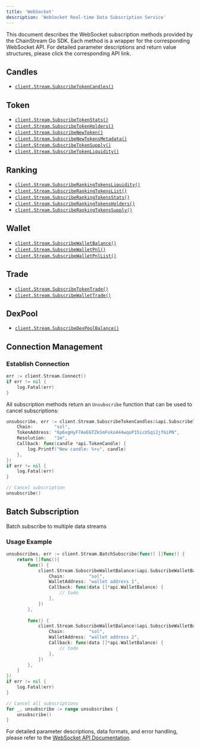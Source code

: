 ```yaml
---
title: 'WebSocket'
description: 'WebSocket Real-time Data Subscription Service'
---
```


This document describes the WebSocket subscription methods provided by the ChainStream Go SDK. Each method is a wrapper for the corresponding WebSocket API. For detailed parameter descriptions and return value structures, please click the corresponding API link.

## Candles
- <code>[client.Stream.SubscribeTokenCandles()](/en/api-reference/endpoint/websocket/api#candles-data)</code>

## Token
- <code>[client.Stream.SubscribeTokenStats()](/en/api-reference/endpoint/websocket/api#token-stats)</code>
- <code>[client.Stream.SubscribeTokenHolders()](/en/api-reference/endpoint/websocket/api#token-holders-statistics)</code>
- <code>[client.Stream.SubscribeNewToken()](/en/api-reference/endpoint/websocket/api#new-token)</code>
- <code>[client.Stream.SubscribeNewTokensMetadata()](/en/api-reference/endpoint/websocket/api#new-token-metadata)</code>
- <code>[client.Stream.SubscribeTokenSupply()](/en/api-reference/endpoint/websocket/api#token-supply)</code>
- <code>[client.Stream.SubscribeTokenLiquidity()](/en/api-reference/endpoint/websocket/api#token-liquidity)</code>

## Ranking
- <code>[client.Stream.SubscribeRankingTokensLiquidity()](/en/api-reference/endpoint/websocket/api#ranking-token-liquidity-data)</code>
- <code>[client.Stream.SubscribeRankingTokensList()](/en/api-reference/endpoint/websocket/api#ranking-token-list)</code>
- <code>[client.Stream.SubscribeRankingTokensStats()](/en/api-reference/endpoint/websocket/api#ranking-token-statistics)</code>
- <code>[client.Stream.SubscribeRankingTokensHolders()](/en/api-reference/endpoint/websocket/api#ranking-token-holders-statistics)</code>
- <code>[client.Stream.SubscribeRankingTokensSupply()](/en/api-reference/endpoint/websocket/api#ranking-token-supply-data)</code>

## Wallet
- <code>[client.Stream.SubscribeWalletBalance()](/en/api-reference/endpoint/websocket/api#wallet-balance)</code>
- <code>[client.Stream.SubscribeWalletPnl()](/en/api-reference/endpoint/websocket/api#wallet-pnl-data-token-level)</code>
- <code>[client.Stream.SubscribeWalletPnlList()](/en/api-reference/endpoint/websocket/api#wallet-pnl-data-wallet-level)</code>

## Trade
- <code>[client.Stream.SubscribeTokenTrade()](/en/api-reference/endpoint/websocket/api#token-trade)</code>
- <code>[client.Stream.SubscribeWalletTrade()](/en/api-reference/endpoint/websocket/api#wallet-trade)</code>

## DexPool
- <code>[client.Stream.SubscribeDexPoolBalance()](/en/api-reference/endpoint/websocket/api#dex-pool-balance)</code>

## Connection Management

### Establish Connection
```go
err := client.Stream.Connect()
if err != nil {
    log.Fatal(err)
}
```

All subscription methods return an `Unsubscribe` function that can be used to cancel subscriptions:

```go
unsubscribe, err := client.Stream.SubscribeTokenCandles(&api.SubscribeTokenCandlesRequest{
    Chain:        "sol",
    TokenAddress: "6p6xgHyF7AeE6TZkSmFsko444wqoP15icUSqi2jfGiPN",
    Resolution:   "1m",
    Callback: func(candle *api.TokenCandle) {
        log.Printf("New candle: %+v", candle)
    },
})
if err != nil {
    log.Fatal(err)
}

// Cancel subscription
unsubscribe()
```

## Batch Subscription

Batch subscribe to multiple data streams

### Usage Example

```go
unsubscribes, err := client.Stream.BatchSubscribe(func() []func() {
    return []func(){
        func() {
            client.Stream.SubscribeWalletBalance(&api.SubscribeWalletBalanceRequest{
                Chain:         "sol",
                WalletAddress: "wallet address 1",
                Callback: func(data []*api.WalletBalance) {
                    // todo
                },
            })
        },
        
        func() {
            client.Stream.SubscribeWalletBalance(&api.SubscribeWalletBalanceRequest{
                Chain:         "sol",
                WalletAddress: "wallet address 2",
                Callback: func(data []*api.WalletBalance) {
                    // todo
                },
            })
        },
    }
})
if err != nil {
    log.Fatal(err)
}

// Cancel all subscriptions
for _, unsubscribe := range unsubscribes {
    unsubscribe()
}
```

For detailed parameter descriptions, data formats, and error handling, please refer to the [WebSocket API Documentation](/en/api-reference/endpoint/websocket/api).
